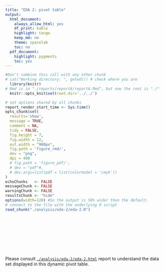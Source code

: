 ```yaml
---
title: "EDA 2: pivot table"
output:
  html_document:
    always_allow_html: yes
    df_print: kable
    highlight: tango
    keep_md: no
    theme: spacelab
    toc: no
  pdf_document: 
    highlight: pygments
    toc: yes
---
```


<!-- These two chunks should be added in the beginning of every .Rmd that you want to source an .R script -->
<!--  The 1st mandatory chunck  -->
<!--  Set the working directory to the repository's base directory -->
```r
#Don't combine this call with any other chunk 
# cat("Working directory: ", getwd()) # check where you are
  library(knitr)
# Rmd is in "./reports/reportA/reportA.Rmd", but now the root is "./"
  knitr::opts_knit$set(root.dir='../../') 
```

<!--  The 2nd mandatory chunck  -->
<!-- Set the report-wide options, and point to the external code file. -->
```r
# set options shared by all chunks
report_render_start_time <- Sys.time()
opts_chunk$set(
  results='show', 
  message = TRUE,
  comment = NA, 
  tidy = FALSE,
  fig.height = 7, 
  fig.width = 12, 
  out.width = "900px",
  fig.path = 'figure_rmd/',     
  dev = "png",
  dpi = 400
  # fig.path = 'figure_pdf/',     
  # dev = "pdf"#,
  # dev.args=list(pdf = list(colormodel = 'cmyk'))
)
echoChunks   <- FALSE
messageChunk <- FALSE
warningChunk <- FALSE
resultsChunk <- "hide"
options(width=120) #So the output is 50% wider than the default.
# connect to the file with the underlying R script  
read_chunk("./analysis/eda-2/eda-2.R") 
```

<!-- Load 'sourced' R files.  Suppress the output when loading packages. --> 
```r
```

<!-- Load the sources.  Suppress the output when loading sources. --> 
```r
```

<!-- Load any Global functions and variables declared in the R file.  Suppress the output. --> 
```r
```

<!-- Declare any global functions specific to a Rmd output.  Suppress the output. --> 
```r
```

<!-- Load the datasets.   -->
```r
```

<!-- Inspect the datasets.   -->
```r
```



```r
```


```r
```


```r
```

Please consult [`./analysis/eda-2/eda-2.html`][eda2_path] report to understand the data set displayed in this dynamic pivot table. 

[eda2_path]: 

```r
```



